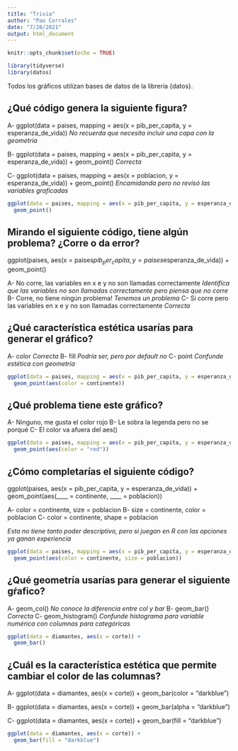```yaml
---
title: "Trivia"
author: "Pao Corrales"
date: "7/28/2021"
output: html_document
---
```


```r
knitr::opts_chunk$set(echo = TRUE)

library(tidyverse)
library(datos)
```

Todos los gráficos utilizan bases de datos de la librería {datos}.


## ¿Qué código genera la siguiente figura? 

A- 
ggplot(data = paises, mapping = aes(x = pib_per_capita, y = esperanza_de_vida))
*No recuerda que necesita incluir una capa con la geometría*

B- 
ggplot(data = paises, mapping = aes(x = pib_per_capita, y = esperanza_de_vida)) +
  geom_point()
*Correcta*

C-
ggplot(data = paises, mapping = aes(x = poblacion, y = esperanza_de_vida)) +
  geom_point()
*Encamidanda pero no revisó las variables graficadas*

```r
ggplot(data = paises, mapping = aes(x = pib_per_capita, y = esperanza_de_vida)) +
  geom_point()
```


## Mirando el siguiente código, tiene algún problema? ¿Corre o da error?

ggplot(paises, aes(x = paises$pib_per_capita, y = paises$esperanza_de_vida)) +
  geom_point()

A- No corre, las variables en x e y no son llamadas correctamente
*Identifica que las variables no son llamadas correctamente pero piensa que no corre*
B- Corre, no tiene ningún problema!
*Tenemos un problema*
C- Si corre pero las variables en x e y no son llamadas correctamente
*Correcta*

## ¿Qué característica estética usarías para generar el gráfico?

A- color
*Correcta*
B- fill
*Podría ser, pero por default no*
C- point
*Confunde estética con geometría*

```r
ggplot(data = paises, mapping = aes(x = pib_per_capita, y = esperanza_de_vida)) +
  geom_point(aes(color = continente))
```

## ¿Qué problema tiene este gráfico?

A- Ninguno, me gusta el color rojo
B- Le sobra la legenda pero no se porqué
C- El color va afuera del aes()

```r
ggplot(data = paises, mapping = aes(x = pib_per_capita, y = esperanza_de_vida)) +
  geom_point(aes(color = "red"))
```

## ¿Cómo completarías el siguiente código? 

ggplot(paises, aes(x = pib_per_capita, y = esperanza_de_vida)) +
  geom_point(aes(____ = continente, ____ = poblacion))
  
A- color = continente, size = poblacion
B- size = continente, color = poblacion
C- color = continente, shape = poblacion

*Esta no tiene tanto poder descriptivo, pero si juegan en R con las opciones ya ganan experiencia*

```r
ggplot(data = paises, mapping = aes(x = pib_per_capita, y = esperanza_de_vida)) +
  geom_point(aes(color = continente, size = poblacion))
```

## ¿Qué geometría usarías para generar el siguiente gŕafico? 

A- geom_col()
*No conoce la diferencia entre col y bar*
B- geom_bar()
*Correcta*
C- geom_histogram()
*Confunde histograma para variable numérica con columnas para categóricas*

```r
ggplot(data = diamantes, aes(x = corte)) +
  geom_bar()
```

## ¿Cuál es la característica estética que permite cambiar el color de las columnas?

A-
ggplot(data = diamantes, aes(x = corte)) +
  geom_bar(color = "darkblue")

B-
ggplot(data = diamantes, aes(x = corte)) +
  geom_bar(alpha = "darkblue")

C-
ggplot(data = diamantes, aes(x = corte)) +
  geom_bar(fill = "darkblue")

```r
ggplot(data = diamantes, aes(x = corte)) +
  geom_bar(fill = "darkblue")
```


